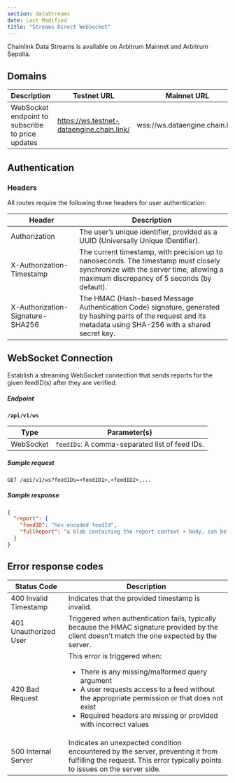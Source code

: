 ```yaml
---
section: dataStreams
date: Last Modified
title: "Streams Direct WebSocket"
---
```



<Aside type="note" title="Mainnet Access">
  Chainlink Data Streams is available on Arbitrum Mainnet and Arbitrum Sepolia.
</Aside>

<DataStreams section="streamsDirectEarlyAccess" />

## Domains

| Description                                      | Testnet URL                               | Mainnet URL                    |
| ------------------------------------------------ | ----------------------------------------- | ------------------------------ |
| WebSocket endpoint to subscribe to price updates | https://ws.testnet-dataengine.chain.link/ | wss://ws.dataengine.chain.link |

## Authentication

### Headers

All routes require the following three headers for user authentication:

| Header                           | Description                                                                                                                                                                     |
| -------------------------------- | ------------------------------------------------------------------------------------------------------------------------------------------------------------------------------- |
| Authorization                    | The user’s unique identifier, provided as a UUID (Universally Unique IDentifier).                                                                                               |
| X-Authorization-Timestamp        | The current timestamp, with precision up to nanoseconds. The timestamp must closely synchronize with the server time, allowing a maximum discrepancy of 5 seconds (by default). |
| X-Authorization-Signature-SHA256 | The HMAC (Hash-based Message Authentication Code) signature, generated by hashing parts of the request and its metadata using SHA-256 with a shared secret key.                 |

## WebSocket Connection

Establish a streaming WebSocket connection that sends reports for the given feedID(s) after they are verified.

##### Endpoint

**`/api/v1/ws`**

| Type      | Parameter(s)                                   |
| --------- | ---------------------------------------------- |
| WebSocket | `feedIDs`: A comma-separated list of feed IDs. |

##### Sample request

```http
GET /api/v1/ws?feedIDs=<feedID1>,<feedID2>,...
```

##### Sample response

```json
{
  "report": {
    "feedID": "hex encoded feedId",
    "fullReport": "a blob containing the report context + body, can be passed unmodified to the contract for verification"
  }
}
```

## Error response codes

| Status Code           | Description                                                                                                                                                                                                                                                             |
| --------------------- | ----------------------------------------------------------------------------------------------------------------------------------------------------------------------------------------------------------------------------------------------------------------------- |
| 400 Invalid Timestamp | Indicates that the provided timestamp is invalid.                                                                                                                                                                                                                       |
| 401 Unauthorized User | Triggered when authentication fails, typically because the HMAC signature provided by the client doesn't match the one expected by the server.                                                                                                                          |
| 420 Bad Request       | This error is triggered when: <ul><li>There is any missing/malformed query argument</li><li>A user requests access to a feed without the appropriate permission or that does not exist</li><li>Required headers are missing or provided with incorrect values</li></ul> |
| 500 Internal Server   | Indicates an unexpected condition encountered by the server, preventing it from fulfilling the request. This error typically points to issues on the server side.                                                                                                       |
